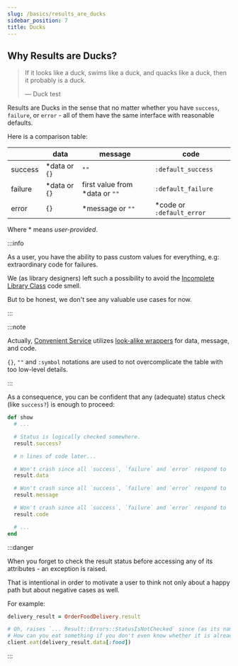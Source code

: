 ```yaml
---
slug: /basics/results_are_ducks
sidebar_position: 7
title: Ducks
---
```


## Why Results are Ducks?

> If it looks like a duck, swims like a duck, and quacks like a duck, then it probably is a duck.
>
> — Duck test

Results are Ducks in the sense that no matter whether you have `success`, `failure`, or `error` - all of them have the same interface with reasonable defaults.

Here is a comparison table:

| | data | message | code |
| - | - | - | - |
| success | *data or `{}` | `""` | `:default_success` |
| failure | *data or `{}` | first value from *data or `""` | `:default_failure` |
| error | `{}` | *message or `""` | *code or `:default_error` |

Where \* means _user-provided_.

:::info

As a user, you have the ability to pass custom values for everything, e.g: extraordinary code for failures.

We (as library designers) left such a possibility to avoid the [Incomplete Library Class](https://refactoring.guru/smells/incomplete-library-class) code smell.

But to be honest, we don't see any valuable use cases for now.

:::

:::note

Actually, [Convenient Service](/) utilizes [look-alike wrappers](https://www.justinweiss.com/articles/a-decorator-vs-a-subclass/) for data, message, and code.

`{}`, `""` and `:symbol` notations are used to not overcomplicate the table with too low-level details.

:::

As a consequence, you can be confident that any (adequate) status check (like `success?`) is enough to proceed:

```ruby
def show
  # ...

  # Status is logically checked somewhere.
  result.success?

  # n lines of code later...

  # Won't crash since all `success`, `failure` and `error` respond to `data` and have reasonable defaults.
  result.data

  # Won't crash since all `success`, `failure` and `error` respond to `message` and have reasonable defaults.
  result.message

  # Won't crash since all `success`, `failure` and `error` respond to `code` and have reasonable defaults.
  result.code

  # ...
end
```

:::danger

When you forget to check the result status before accessing any of its attributes - an exception is raised.

That is intentional in order to motivate a user to think not only about a happy path but about negative cases as well.

For example:

```ruby
delivery_result = OrderFoodDelivery.result

# Oh, raises `... Result::Errors::StatusIsNotChecked` since (as its name states) status is not checked.
# How can you eat something if you don't even know whether it is already delivered or not 🙂?
client.eat(delivery_result.data[:food])
```

:::
